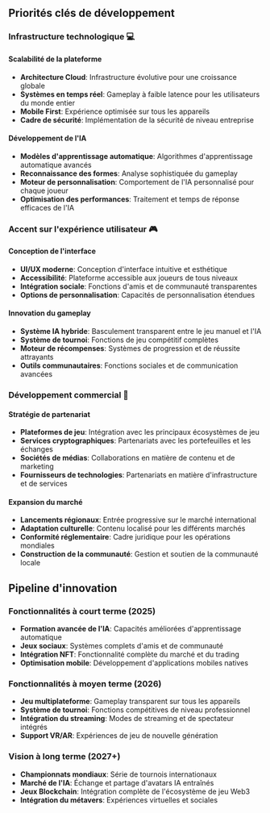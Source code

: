 ## Priorités clés de développement

### Infrastructure technologique 💻

#### Scalabilité de la plateforme
- **Architecture Cloud**: Infrastructure évolutive pour une croissance globale
- **Systèmes en temps réel**: Gameplay à faible latence pour les utilisateurs du monde entier
- **Mobile First**: Expérience optimisée sur tous les appareils
- **Cadre de sécurité**: Implémentation de la sécurité de niveau entreprise

#### Développement de l'IA
- **Modèles d'apprentissage automatique**: Algorithmes d'apprentissage automatique avancés
- **Reconnaissance des formes**: Analyse sophistiquée du gameplay
- **Moteur de personnalisation**: Comportement de l'IA personnalisé pour chaque joueur
- **Optimisation des performances**: Traitement et temps de réponse efficaces de l'IA

### Accent sur l'expérience utilisateur 🎮

#### Conception de l'interface
- **UI/UX moderne**: Conception d'interface intuitive et esthétique
- **Accessibilité**: Plateforme accessible aux joueurs de tous niveaux
- **Intégration sociale**: Fonctions d'amis et de communauté transparentes
- **Options de personnalisation**: Capacités de personnalisation étendues

#### Innovation du gameplay
- **Système IA hybride**: Basculement transparent entre le jeu manuel et l'IA
- **Système de tournoi**: Fonctions de jeu compétitif complètes
- **Moteur de récompenses**: Systèmes de progression et de réussite attrayants
- **Outils communautaires**: Fonctions sociales et de communication avancées

### Développement commercial 🤝

#### Stratégie de partenariat
- **Plateformes de jeu**: Intégration avec les principaux écosystèmes de jeu
- **Services cryptographiques**: Partenariats avec les portefeuilles et les échanges
- **Sociétés de médias**: Collaborations en matière de contenu et de marketing
- **Fournisseurs de technologies**: Partenariats en matière d'infrastructure et de services

#### Expansion du marché
- **Lancements régionaux**: Entrée progressive sur le marché international
- **Adaptation culturelle**: Contenu localisé pour les différents marchés
- **Conformité réglementaire**: Cadre juridique pour les opérations mondiales
- **Construction de la communauté**: Gestion et soutien de la communauté locale

## Pipeline d'innovation

### Fonctionnalités à court terme (2025)
- **Formation avancée de l'IA**: Capacités améliorées d'apprentissage automatique
- **Jeux sociaux**: Systèmes complets d'amis et de communauté
- **Intégration NFT**: Fonctionnalité complète du marché et du trading
- **Optimisation mobile**: Développement d'applications mobiles natives

### Fonctionnalités à moyen terme (2026)
- **Jeu multiplateforme**: Gameplay transparent sur tous les appareils
- **Système de tournoi**: Fonctions compétitives de niveau professionnel
- **Intégration du streaming**: Modes de streaming et de spectateur intégrés
- **Support VR/AR**: Expériences de jeu de nouvelle génération

### Vision à long terme (2027+)
- **Championnats mondiaux**: Série de tournois internationaux
- **Marché de l'IA**: Échange et partage d'avatars IA entraînés
- **Jeux Blockchain**: Intégration complète de l'écosystème de jeu Web3
- **Intégration du métavers**: Expériences virtuelles et sociales